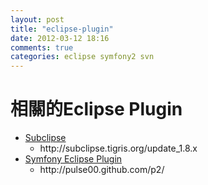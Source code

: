```yaml
---
layout: post
title: "eclipse-plugin"
date: 2012-03-12 18:16
comments: true
categories: eclipse symfony2 svn
---
```


<h1>相關的Eclipse Plugin</h1>

*	[Subclipse](http://subclipse.tigris.org/)
	*	http://subclipse.tigris.org/update_1.8.x
*	[Symfony Eclipse Plugin](https://github.com/pulse00/Symfony-2-Eclipse-Plugin/blob/master/README.md)
	*	http://pulse00.github.com/p2/